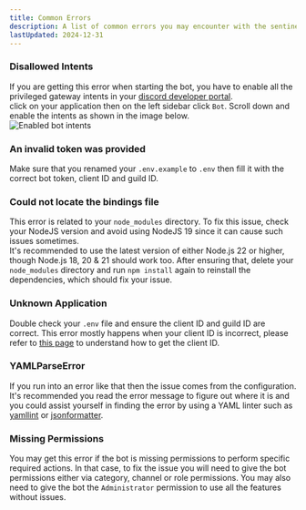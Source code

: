 ```yaml
---
title: Common Errors
description: A list of common errors you may encounter with the sentinel tickets bot.
lastUpdated: 2024-12-31
---
```


### Disallowed Intents
If you are getting this error when starting the bot, you have to enable all the privileged gateway intents in your <a href="https://discord.com/developers/applications" target="_blank">discord developer portal</a>.  
click on your application then on the left sidebar click `Bot`. Scroll down and enable the intents as shown in the image below.  
![Enabled bot intents](https://imgur.com/CpJtalJ.png)

### An invalid token was provided
Make sure that you renamed your `.env.example` to `.env` then fill it with the correct bot token, client ID and guild ID.

### Could not locate the bindings file
This error is related to your `node_modules` directory. To fix this issue, check your NodeJS version and avoid using NodeJS 19 since it can cause such issues sometimes.  
It's recommended to use the latest version of either Node.js 22 or higher, though Node.js 18, 20 & 21 should work too. After ensuring that, delete your `node_modules` directory and run `npm install` again to reinstall the dependencies, which should fix your issue.

### Unknown Application
Double check your `.env` file and ensure the client ID and guild ID are correct. This error mostly happens when your client ID is incorrect, please refer to <a href="/setup/createabot">this page</a> to understand how to get the client ID.

### YAMLParseError
If you run into an error like that then the issue comes from the configuration. It's recommended you read the error message to figure out where it is and you could assist yourself in finding the error by using a YAML linter such as <a href="https://www.yamllint.com/" target="_blank">yamllint</a> or <a href="https://jsonformatter.org/yaml-validator" target="_blank">jsonformatter</a>.

### Missing Permissions
You may get this error if the bot is missing permissions to perform specific required actions. In that case, to fix the issue you will need to give the bot permissions either via category, channel or role permissions. You may also need to give the bot the `Administrator` permission to use all the features without issues.
